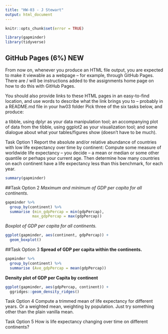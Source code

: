 ```yaml
---
title: "HW-03 - J Stewart"
output: html_document
---
```


```r
knitr::opts_chunk$set(error = TRUE)
```


```r
library(gapminder)
library(tidyverse)
```

## GitHub Pages (6%) NEW
From now on, whenever you produce an HTML file output, you are expected to make it viewable as a webpage – for example, through GitHub Pages. There are / will be instructions added to the assignments home page on how to do this with GitHub Pages.

You should also provide links to these HTML pages in an easy-to-find location, and use words to describe what the link brings you to – probably in a README.md file in your hw03 folder
Pick three of the six tasks below, and produce:

a tibble, using dplyr as your data manipulation tool;
an accompanying plot of data from the tibble, using ggplot2 as your visualization tool; and
some dialogue about what your tables/figures show (doesn’t have to be much).


Task Option 1
Report the absolute and/or relative abundance of countries with low life expectancy over time by continent: Compute some measure of worldwide life expectancy – you decide – a mean or median or some other quantile or perhaps your current age. Then determine how many countries on each continent have a life expectancy less than this benchmark, for each year.




```r
summary(gapminder)
```

##Task Option 2
*Maximum and minimum of GDP per capita for all continents.*
```r
gapminder %>%
  group_by(continent) %>%
  summarise (min_gdpPercap = min(gdpPercap),
            max_gdpPercap = max(gdpPercap))
```

*Boxplot of GDP per capita for all continents.*
```r
ggplot(gapminder, aes(continent, gdpPercap)) +
  geom_boxplot()
```


##Task Option 3
**Spread of GDP per capita within the continents.**

```r
gapminder %>%
  group_by(continent) %>%
  summarise (Ave_gdpPercap = mean(gdpPercap))  
```
**Density plot of GDP per Capita by continent**
```r
ggplot(gapminder, aes(gdpPercap, continent)) +
  ggridges::geom_density_ridges()
```





Task Option 4
Compute a trimmed mean of life expectancy for different years. Or a weighted mean, weighting by population. Just try something other than the plain vanilla mean.

Task Option 5
How is life expectancy changing over time on different continents?



